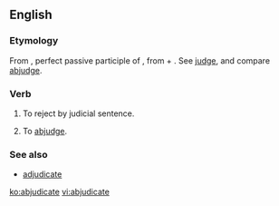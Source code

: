 ==English==

===Etymology===
From {{etyl|la|en}} {{term|abiudicatus|abiūdicātus||lang=la}}, perfect passive participle of {{term|abiudico|abiūdicō|deprive or take away by judicial sentence|lang=la}}, from {{term|ab||from, away from|lang=la}} + {{term|iudico|iūdicō|pass judgement; determine, conclude|lang=la}}. See [[judge]], and compare [[abjudge]].

===Verb===
{{en-verb|abjudicat|ing}}

# {{context|legal|lang=en}} To reject by judicial sentence.
# To [[abjudge]].

===See also===
* [[adjudicate]]

[[ko:abjudicate]]
[[vi:abjudicate]]